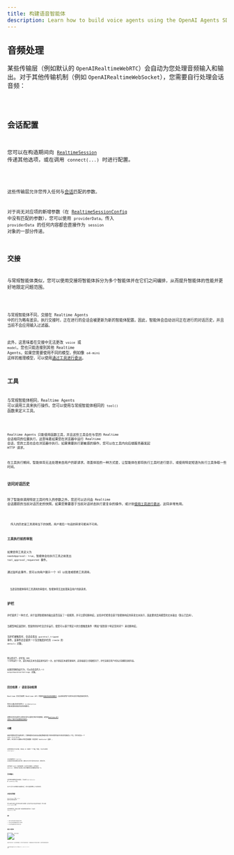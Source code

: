 ```yaml
---
title: 构建语音智能体
description: Learn how to build voice agents using the OpenAI Agents SDK, what features are available, how to architecture your application, and more.
---
```



## 音频处理

某些传输层（例如默认的 `OpenAIRealtimeWebRTC`）会自动为您处理音频输入和输出。对于其他传输机制（例如 `OpenAIRealtimeWebSocket`），您需要自行处理会话音频：

<Code lang="typescript" code={handleAudioExample} />

## 会话配置

您可以在构造期间向 [`RealtimeSession`](/openai-agents-js/openai/agents-realtime/classes/realtimesession/) 传递其他选项，或在调用 `connect(...)` 时进行配置。

<Code lang="typescript" code={configureSessionExample} />

这些传输层允许您传入任何与[会话](https://platform.openai.com/docs/api-reference/realtime-client-events/session/update)匹配的参数。

对于尚无对应项的新增参数（在 [RealtimeSessionConfig](/openai-agents-js/openai/agents-realtime/type-aliases/realtimesessionconfig/) 中没有匹配的参数），您可以使用 `providerData`。传入 `providerData` 的任何内容都会直接作为 `session` 对象的一部分传递。

## 交接

与常规智能体类似，您可以使用交接将智能体拆分为多个智能体并在它们之间编排，从而提升智能体的性能并更好地限定问题范围。

<Code lang="typescript" code={multiAgentsExample} />

与常规智能体不同，交接在 Realtime Agents 中的行为略有差异。执行交接时，正在进行的会话会被更新为新的智能体配置。因此，智能体会自动访问正在进行的对话历史，并且当前不会应用输入过滤器。

此外，这意味着在交接中无法更改 `voice` 或 `model`。您也只能连接到其他 Realtime Agents。如果您需要使用不同的模型，例如像 `o4-mini` 这样的推理模型，可以使用[通过工具进行委派](#delegation-through-tools)。

## 工具

与常规智能体相同，Realtime Agents 可以调用工具来执行操作。您可以使用与常规智能体相同的 `tool()` 函数来定义工具。

<Code lang="typescript" code={defineToolExample} />

Realtime Agents 只能使用函数工具，并且这些工具会在与您的 Realtime 会话相同的位置执行。这意味着如果您在浏览器中运行 Realtime 会话，您的工具也会在浏览器中执行。如果需要执行更敏感的操作，您可以在工具内向后端服务器发起 HTTP 请求。

在工具执行期间，智能体将无法处理来自用户的新请求。改善体验的一种方式是，让智能体在即将执行工具时进行提示，或使用特定短语为执行工具争取一些时间。

### 访问对话历史

除了智能体调用特定工具时传入的参数之外，您还可以访问由 Realtime 会话跟踪的当前对话历史的快照。如果您需要基于当前对话状态执行更复杂的操作，或计划[使用工具进行委派](#delegation-through-tools)，这将非常有用。

<Code lang="typescript" code={toolHistoryExample} />

<Aside type="note">
  传入的历史是工具调用当下的快照。用户最后一句话的转录可能尚不可用。
</Aside>

### 工具执行前的审批

如果您将工具定义为 `needsApproval: true`，智能体会在执行工具之前发出 `tool_approval_requested` 事件。

通过监听此事件，您可以向用户展示一个 UI 以批准或拒绝工具调用。

<Code lang="typescript" code={toolApprovalEventExample} />

<Aside type="note">
  当语音智能体等待工具调用的审批时，智能体将无法处理来自用户的新请求。
</Aside>

## 护栏

护栏提供了一种方式，用于监测智能体的输出是否违反了一组规则，并可立即切断响应。这些护栏检查会基于智能体响应的转录文本执行，因此要求启用模型的文本输出（默认已启用）。

当模型响应返回时，您提供的护栏会异步运行，使您可以基于预定义的分类触发条件（例如“提到某个特定禁用词”）来切断响应。

当护栏被触发时，会话会发出 `guardrail_tripped` 事件。该事件还会提供一个包含触发护栏的 `itemId` 的 `details` 对象。

<Code lang="typescript" code={guardrailsExample} />

默认情况下，护栏每 100 个字符运行一次，或在响应文本生成结束时运行一次。由于朗读文本通常更耗时，这意味着在大多数情况下，护栏应能在用户听到之前捕获违规内容。

如果您想修改此行为，可以向会话传入一个 `outputGuardrailSettings` 对象。

<Code lang="typescript" code={guardrailSettingsExample} />

## 回合检测 / 语音活动检测

Realtime 会话将使用 Realtime API 内置的[语音活动检测模式](https://platform.openai.com/docs/guides/realtime-vad)，自动检测用户何时在说话并触发新的回合。

您可以通过向会话传入 `turnDetection` 对象来更改语音活动检测模式。

<Code lang="typescript" code={turnDetectionExample} />

调整回合检测设置可以帮助校准不必要的打断并处理静默。请查阅[Realtime API 文档以了解不同设置的更多细节](https://platform.openai.com/docs/guides/realtime-vad)。

## 中断

使用内置的语音活动检测时，打断智能体说话会自动触发智能体基于所听到的内容进行检测并更新其上下文。同时会发出一个 `audio_interrupted` 事件。这可用于立即停止所有音频播放（仅适用于 WebSocket 连接）。

<Code lang="typescript" code={audioInterruptedExample} />

如果您想执行手动中断，例如在 UI 中提供一个“停止”按钮，可以手动调用 `interrupt()`：

<Code lang="typescript" code={sessionInterruptExample} />

无论采用哪种方式，Realtime 会话都会处理对智能体生成的中断，截断其对已对用户所述内容的认知，并更新历史。

如果您使用 WebRTC 连接到智能体，还会清空音频输出。如果您使用 WebSocket，则需要自行通过停止已排队待播放的音频的播放来处理这一点。

## 文本输入

如果您想向智能体发送文本输入，可以使用 `RealtimeSession` 的 `sendMessage` 方法。

这对于让用户以两种模态与智能体交互，或为对话提供额外上下文非常有用。

<Code lang="typescript" code={sendMessageExample} />

## 对话历史管理

`RealtimeSession` 会在 `history` 属性中自动管理对话历史：

您可以使用它向用户渲染历史或对其执行其他操作。由于该历史会在对话过程中持续变化，您可以监听 `history_updated` 事件。

如果您想修改历史，例如完全删除一条消息或更新其转录文本，可以使用 `updateHistory` 方法。

<Code lang="typescript" code={updateHistoryExample} />

### 限制

1. 目前无法在事后更新/更改函数工具调用
2. 历史中的文本输出需要启用转录与文本模态
3. 由于中断而被截断的响应没有转录文本

## 通过工具委派

![通过工具委派](https://cdn.openai.com/API/docs/diagram-speech-to-speech-agent-tools.png)

通过将对话历史与一次工具调用相结合，您可以将对话委派给另一个后端智能体以执行更复杂的操作，然后将其结果返回给用户。

<Code lang="typescript" code={delegationAgentExample} />

下面的代码将会在服务器上执行。本示例通过 Next.js 的 Server Actions 实现。

<Code lang="typescript" code={serverAgentExample} />
